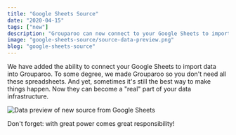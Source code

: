 ```yaml
---
title: "Google Sheets Source"
date: "2020-04-15"
tags: ["new"]
description: "Grouparoo can now connect to your Google Sheets to import data."
image: "google-sheets-source/source-data-preview.png"
blog: "google-sheets-source"
---
```


We have added the ability to connect your Google Sheets to import data into Grouparoo. To some degree, we made Grouparoo so you don't need all these spreadsheets. And yet, sometimes it's still the best way to make things happen. Now they can become a "real" part of your data infrastructure.

<Image
  alt="Data preview of new source from Google Sheets"
  src="google-sheets-source/source-data-preview.png"
  height={300}
  width={362}
/>

Don't forget: with great power comes great responsibility!

